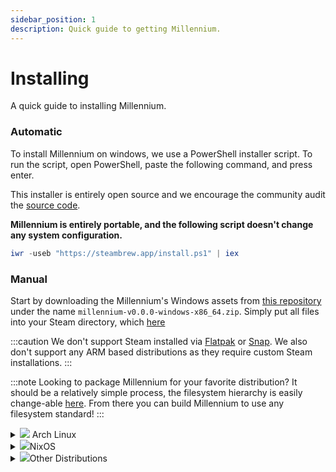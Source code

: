 ```yaml
---
sidebar_position: 1
description: Quick guide to getting Millennium.
---
```



# Installing

A quick guide to installing Millennium.

<Tabs>
	<TabItem value="windows" label="Windows">

### Automatic

To install Millennium on windows, we use a PowerShell installer script. To run the script, open PowerShell, paste the following command, and press enter.

This installer is entirely open source and we encourage the community audit the [source code](https://github.com/SteamClientHomebrew/Millennium/blob/main/scripts/install.ps1).

**Millennium is entirely portable, and the following script doesn't change any system configuration.**

```powershell
iwr -useb "https://steambrew.app/install.ps1" | iex
```

<!-- ![Installing Millennium Preview](https://raw.githubusercontent.com/shdwmtr/steambrew/refs/heads/main/static/install.gif) -->

### Manual

Start by downloading the Millennium's Windows assets from [this repository](https://github.com/SteamClientHomebrew/Millennium/releases/latest) under the name `millennium-v0.0.0-windows-x86_64.zip`. Simply put all files into your Steam directory, which [here](../faq/finding-version.md)

</TabItem>
<TabItem value="linux" label="Linux">

:::caution
We don't support Steam installed via [Flatpak](https://flatpak.org/) or [Snap](https://snapcraft.io/).
We also don't support any ARM based distributions as they require custom Steam installations.
:::

:::note
Looking to package Millennium for your favorite distribution? It should be a relatively simple process, the filesystem hierarchy is easily change-able [here](https://github.com/SteamClientHomebrew/Millennium/blob/main/src/sys/env.cc). From there you can build Millennium to use any filesystem standard!
:::

<details>
  <summary><img src="https://upload.wikimedia.org/wikipedia/commons/thumb/1/13/Arch_Linux_%22Crystal%22_icon.svg/480px-Arch_Linux_%22Crystal%22_icon.svg.png"/> Arch Linux</summary>

### Arch Linux (AUR)

We officially offer support for Millennium on the [Arch User Repository (AUR)](https://aur.archlinux.org/packages/millennium).

</details>

<details>
  <summary><img src="https://gitlab.com/uploads/-/system/project/avatar/40517887/68747470733a2f2f692e696d6775722e636f6d2f367146436c41312e706e67.png"/>NixOS</summary>

### NixOS

We officially offer nix package for millennium. Currently, it isn't available in nixpkgs, but you can use our flake.

1. Add input to your flake.

```nix
inputs.millennium.url = "git+https://github.com/SteamClientHomebrew/Millennium";
```

:::note
Don't use `github:SteamClientHomebrew/Millennium`. This does not support git submodules which are vital in the process of building Millennium.
:::

2. import overlay

    .

```nix
nixpkgs.overlay = [
  inputs.millennium.overlays.default
];
```

3. replace steam with millennium
   if you use steam NixOS module, set millennium as steam package

```nix
programs.steam.package = pkgs.millennium;
```

if you don't, simply replace steam with millennium in packages list.

</details>

<details>
    <summary><img src="https://cdn.pixabay.com/photo/2017/01/31/15/33/linux-2025130_1280.png"/>Other Distributions</summary>

### Automatic

**Shell (pre-built binary)**

This installer is entirely open source and we encourage the community audit the [source code](https://github.com/SteamClientHomebrew/Millennium/blob/main/scripts/install.sh).

```bash
curl -fsSL "https://raw.githubusercontent.com/SteamClientHomebrew/Millennium/main/scripts/install.sh" | sudo sh
```

### Post Installation

Run `millennium patch`, this will patch your Steam start script to bootstrap Millennium.
You can then start Steam as normal!

</details>

</TabItem>
</Tabs>

